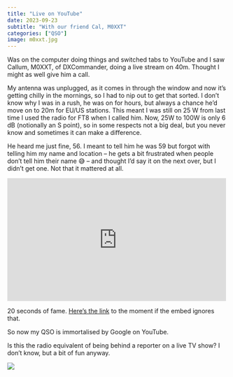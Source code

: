 ```yaml
---
title: "Live on YouTube"
date: 2023-09-23
subtitle: "With our friend Cal, M0XXT"
categories: ["QSO"]
image: m0xxt.jpg
---
```


Was on the computer doing things and switched tabs to YouTube and I saw Callum, M0XXT, of DXCommander, doing a live stream on 40m. Thought I might as well give him a call.

My antenna was unplugged, as it comes in through the window and now it’s getting chilly in the mornings, so I had to nip out to get that sorted. I don’t know why I was in a rush, he was on for hours, but always a chance he’d move on to 20m for EU/US stations. This meant I was still on 25 W from last time I used the radio for FT8 when I called him. Now, 25W to 100W is only 6 dB (notionally an S point), so in some respects not a big deal, but you never know and sometimes it can make a difference.

He heard me just fine, 56. I meant to tell him he was 59 but forgot with telling him my name and location – he gets a bit frustrated when people don’t tell him their name 😅 – and thought I’d say it on the next over, but I didn’t get one. Not that it mattered at all.

<iframe title="HAM RADIO UK Mega-Stream - How Many Station Can we Contact?" width="500" height="281" src="https://www.youtube.com/embed/E7xtEfKut-8?start=1472&amp;feature=oembed" frameborder="0" allow="accelerometer; autoplay; clipboard-write; encrypted-media; gyroscope; picture-in-picture; web-share" referrerpolicy="strict-origin-when-cross-origin" allowfullscreen=""></iframe>

20 seconds of fame. [Here’s the link](https://youtu.be/E7xtEfKut-8?t=1472) to the moment if the embed ignores that.

So now my QSO is immortalised by Google on YouTube.

Is this the radio equivalent of being behind a reporter on a live TV show? I don’t know, but a bit of fun anyway.

![](hqdefault.jpg)
